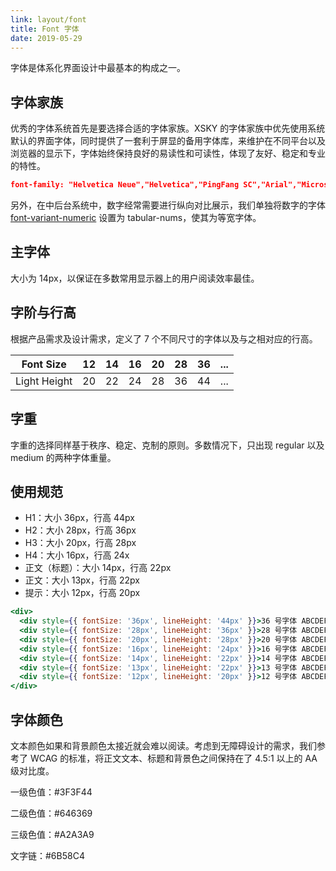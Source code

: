 ```yaml
---
link: layout/font
title: Font 字体
date: 2019-05-29
---
```


字体是体系化界面设计中最基本的构成之一。

## 字体家族
优秀的字体系统首先是要选择合适的字体家族。XSKY 的字体家族中优先使用系统默认的界面字体，同时提供了一套利于屏显的备用字体库，来维护在不同平台以及浏览器的显示下，字体始终保持良好的易读性和可读性，体现了友好、稳定和专业的特性。

```json isShow
font-family: "Helvetica Neue","Helvetica","PingFang SC","Arial","Microsoft YaHei","微软雅黑";
```
另外，在中后台系统中，数字经常需要进行纵向对比展示，我们单独将数字的字体 [font-variant-numeric](https://www.fonts.com/content/learning/fontology/level-3/numbers/proportional-vs-tabular-figures) 设置为 tabular-nums，使其为等宽字体。

## 主字体
大小为 14px，以保证在多数常用显示器上的用户阅读效率最佳。

## 字阶与行高
根据产品需求及设计需求，定义了 7 个不同尺寸的字体以及与之相对应的行高。

| Font Size    | 12 | 14 | 16 | 20 | 28 | 36 | ...|
|--------------|----|----|----|----|----|----|----|
| Light Height | 20 | 22 | 24 | 28 | 36 | 44 | ...|

## 字重
字重的选择同样基于秩序、稳定、克制的原则。多数情况下，只出现 regular 以及 medium 的两种字体重量。

## 使用规范
- H1：大小 36px，行高 44px
- H2：大小 28px，行高 36px
- H3：大小 20px，行高 28px
- H4：大小 16px，行高 24x
- 正文（标题）：大小 14px，行高 22px
- 正文：大小 13px，行高 22px
- 提示：大小 12px，行高 20px

```jsx
<div>
  <div style={{ fontSize: '36px', lineHeight: '44px' }}>36 号字体 ABCDEFG</div>
  <div style={{ fontSize: '28px', lineHeight: '36px' }}>28 号字体 ABCDEFG</div>
  <div style={{ fontSize: '20px', lineHeight: '28px' }}>20 号字体 ABCDEFG</div>
  <div style={{ fontSize: '16px', lineHeight: '24px' }}>16 号字体 ABCDEFG</div>
  <div style={{ fontSize: '14px', lineHeight: '22px' }}>14 号字体 ABCDEFG</div>
  <div style={{ fontSize: '13px', lineHeight: '22px' }}>13 号字体 ABCDEFG</div>
  <div style={{ fontSize: '12px', lineHeight: '20px' }}>12 号字体 ABCDEFG</div>
</div>
```

## 字体颜色
文本颜色如果和背景颜色太接近就会难以阅读。考虑到无障碍设计的需求，我们参考了 WCAG 的标准，将正文文本、标题和背景色之间保持在了 4.5:1 以上的 AA 级对比度。

一级色值：#3F3F44

二级色值：#646369

三级色值：#A2A3A9

文字链：#6B58C4